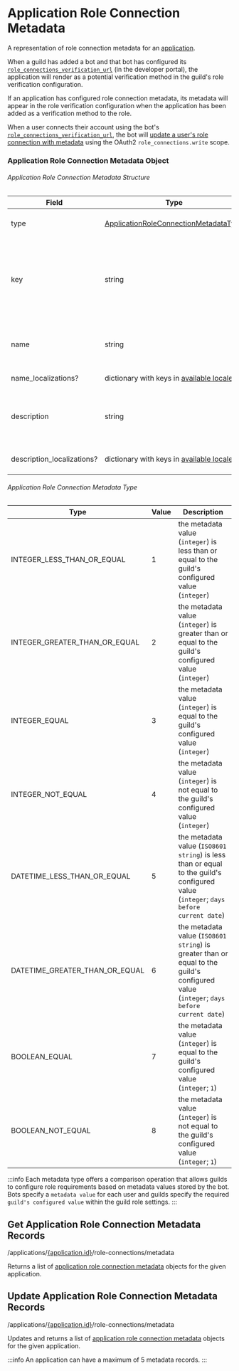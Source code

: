 # Application Role Connection Metadata

A representation of role connection metadata for an [application](/docs/resources/application).

When a guild has added a bot and that bot has configured its [`role_connections_verification_url`](/docs/resources/application#application-object) (in the developer portal), the application will render as a potential verification method in the guild's role verification configuration.

If an application has configured role connection metadata, its metadata will appear in the role verification configuration when the application has been added as a verification method to the role.

When a user connects their account using the bot's [`role_connections_verification_url`](/docs/resources/application#application-object), the bot will [update a user's role connection with metadata](/docs/resources/user#update-current-user-application-role-connection) using the OAuth2 `role_connections.write` scope.

### Application Role Connection Metadata Object

###### Application Role Connection Metadata Structure

| Field                      | Type                                                                                                                                                                                | Description                                                                                      |
|----------------------------|-------------------------------------------------------------------------------------------------------------------------------------------------------------------------------------|--------------------------------------------------------------------------------------------------|
| type                       | [ApplicationRoleConnectionMetadataType](/docs/resources/application-role-connection-metadata#application-role-connection-metadata-object-application-role-connection-metadata-type) | type of metadata value                                                                           |
| key                        | string                                                                                                                                                                              | dictionary key for the metadata field (must be `a-z`, `0-9`, or `_` characters; 1-50 characters) |
| name                       | string                                                                                                                                                                              | name of the metadata field (1-100 characters)                                                    |
| name_localizations?        | dictionary with keys in [available locales](/docs/reference#locales)                                                                                                                | translations of the name                                                                         |
| description                | string                                                                                                                                                                              | description of the metadata field (1-200 characters)                                             |
| description_localizations? | dictionary with keys in [available locales](/docs/reference#locales)                                                                                                                | translations of the description                                                                  |

###### Application Role Connection Metadata Type

| Type                           | Value | Description                                                                                                                            |
|--------------------------------|-------|----------------------------------------------------------------------------------------------------------------------------------------|
| INTEGER_LESS_THAN_OR_EQUAL     | 1     | the metadata value (`integer`) is less than or equal to the guild's configured value (`integer`)                                       |
| INTEGER_GREATER_THAN_OR_EQUAL  | 2     | the metadata value (`integer`) is greater than or equal to the guild's configured value (`integer`)                                    |
| INTEGER_EQUAL                  | 3     | the metadata value (`integer`) is equal to the guild's configured value (`integer`)                                                    |
| INTEGER_NOT_EQUAL              | 4     | the metadata value (`integer`) is not equal to the guild's configured value (`integer`)                                                |
| DATETIME_LESS_THAN_OR_EQUAL    | 5     | the metadata value (`ISO8601 string`) is less than or equal to the guild's configured value (`integer`; `days before current date`)    |
| DATETIME_GREATER_THAN_OR_EQUAL | 6     | the metadata value (`ISO8601 string`) is greater than or equal to the guild's configured value (`integer`; `days before current date`) |
| BOOLEAN_EQUAL                  | 7     | the metadata value (`integer`) is equal to the guild's configured value (`integer`; `1`)                                               |
| BOOLEAN_NOT_EQUAL              | 8     | the metadata value (`integer`) is not equal to the guild's configured value (`integer`; `1`)                                           |

:::info
Each metadata type offers a comparison operation that allows guilds to configure role requirements based on metadata values stored by the bot. Bots specify a `metadata value` for each user and guilds specify the required `guild's configured value` within the guild role settings.
:::

## Get Application Role Connection Metadata Records
<Route type="GET">/applications/[\{application.id\}](/docs/resources/application#application-object)/role-connections/metadata</Route>

Returns a list of [application role connection metadata](/docs/resources/application-role-connection-metadata#application-role-connection-metadata-object) objects for the given application.

## Update Application Role Connection Metadata Records
<Route type="PUT">/applications/[\{application.id\}](/docs/resources/application#application-object)/role-connections/metadata</Route>

Updates and returns a list of [application role connection metadata](/docs/resources/application-role-connection-metadata#application-role-connection-metadata-object) objects for the given application.

:::info
An application can have a maximum of 5 metadata records.
:::
